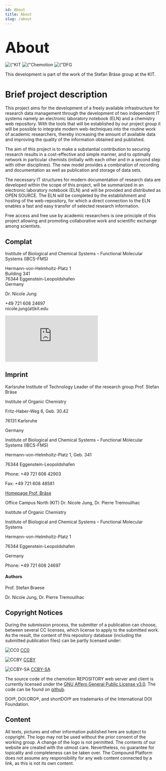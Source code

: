 ```yaml
---
id: About
title: About
slug: /about
---
```


<h1><font size="40">About</font></h1>

<div class="center_space_between">
<img src={"/chemotionsaurus/img/KIT_logo.png"}  alt={"KIT Logo"}/>
<img src={"/chemotionsaurus/img/chemotion_full.svg"}  alt={"Chemotion Icon"}/>
<img src={"/chemotionsaurus/img/dfg_logo.png"}  alt={"DFG Logo"}/>
</div>

<p>
This development is part of the work of the Stefan Bräse group at the KIT.
</p>

# Brief project description

  <p>
This project aims for the development of a freely available infrastructure for research data management through the development of two independent IT systems namely an electronic laboratory notebook (ELN) and a chemistry web repository. With the tools that will be established by our project group it will be possible to integrate modern web-techniques into the routine work of academic researchers, thereby increasing the amount of available data and improving the quality of the information obtained and published.

The aim of this project is to make a substantial contribution to securing research results in a cost-effective and simple manner, and to optimally network in particular chemists (initially with each other and in a second step with other disciplines). The new model provides a combination of recording and documentation as well as publication and storage of data sets.

The necessary IT structures for modern documentation of research data are developed within the scope of this project, will be summarized in an electronic laboratory notebook (ELN) and will be provided and distributed as OPEN SOURCE. The ELN will be completed by the establishment and hosting of the web-repository, for which a direct connection to the ELN enables a fast and easy transfer of selected research information.

Free access and free use by academic researchers is one principle of this project allowing and promoting collaborative work and scientific exchange among scientists.
  </p>

## Complat

<p>
  Institute of Biological and Chemical Systems – Functional Molecular Systems (IBCS-FMS)


  Hermann-von-Helmholtz-Platz 1<br/>
  Building 341<br/>
  76344 Eggenstein-Leopoldshafen<br/>
  Germany
</p>

<p>
  Dr. Nicole Jung<br/>

  +49 721 608 24697<br/>
  nicole.jung(at)kit.edu<br/>
</p>

<div class="mapouter">
  <div class="gmap_canvas">
    <iframe style={{width:"600", height:"500", marginheight:"0", marginwidth:"0"}} id="gmap_canvas"
            src="https://maps.google.com/maps?q=Hermann-von-Helmholtz-Platz%201&t=&z=13&ie=UTF8&iwloc=&output=embed"
            frameborder="0" scrolling="no"></iframe>
  </div>
</div>

## Imprint
<p>
Karlsruhe Institute of Technology
Leader of the research group
Prof. Stefan Bräse

Institute of Organic Chemistry

Fritz-Haber-Weg 6, Geb. 30.42

76131 Karlsruhe

Germany
  </p>

<p>
Institute of Biological and Chemical Systems – Functional Molecular Systems (IBCS-FMS)

Hermann-von-Helmholtz-Platz 1, Geb. 341

76344 Eggenstein-Leopoldshafen

Phone: +49 721 608 42903

Fax: +49 721 608 48581
</p>

[Homepage Prof. Bräse](http://www.ioc.kit.edu/braese/)

<p>
Office Campus North (KIT)
Dr. Nicole Jung, Dr. Pierre Tremouilhac

Institute of Organic Chemistry

Institute of Biological and Chemical Systems – Functional Molecular Systems

Hermann-von-Helmholtz-Platz 1

76344 Eggenstein-Leopoldshafen

Germany

Phone: +49 721 608 24697
  </p>


#### Authors
  <p>
Prof. Stefan Braese

Dr. Nicole Jung, Dr. Pierre Tremouilhac
  </p>


## Copyright Notices
During the submission process, the submitter of a publication can choose, between several CC licenses, which license to apply to the submitted work. As the result, the content of this repository database (including the submitted publication files) can be partly licensed under:

![CC0](/img/cc-zero.svg) [CC0](https://creativecommons.org/share-your-work/public-domain/cc0/)

![CCBY](/img/cc-by.svg) [CCBY](https://creativecommons.org/licenses/by/4.0/)

![CCBY-SA](/img/cc-by-sa.svg) [CCBY-SA](https://creativecommons.org/licenses/by-sa/4.0/)


The source code of the chemotion REPOSITORY web server and client is currently licensed under the [GNU Affero General Public License v3.0](https://www.gnu.org/licenses/agpl-3.0.de.html).
The code can be found on [github](https://github.com/complat/chemotion_REPO).

DOI®, DOI.ORG®, and shortDOI® are trademarks of the International DOI Foundation.

## Content
All texts, pictures and other information published here are subject to copyright. The logo may not be used without the prior consent of the working group. A change of the logo is not permitted. The contents of our website are created with the utmost care. Nevertheless, no guarantee for topicality and completeness can be taken over. The Compound Platform does not assume any responsibility for any web content connected by a link, as this is not its own content.
